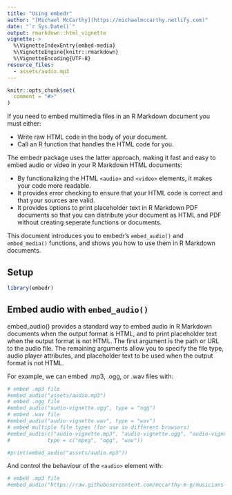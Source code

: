 ```yaml
---
title: "Using embedr"
author: "[Michael McCarthy](https://michaelmccarthy.netlify.com)"
date: "`r Sys.Date()`"
output: rmarkdown::html_vignette
vignette: >
  %\VignetteIndexEntry{embed-media}
  %\VignetteEngine{knitr::rmarkdown}
  %\VignetteEncoding{UTF-8}
resource_files:
  - assets/audio.mp3
---
```


```r
knitr::opts_chunk$set(
  comment = "#>"
)
```

If you need to embed multimedia files in an R Markdown document you must either:

- Write raw HTML code in the body of your document.
- Call an R function that handles the HTML code for you.

The embedr package uses the latter approach, making it fast and easy to embed audio or video in your R Markdown HTML documents:

- By functionalizing the HTML `<audio>` and `<video>` elements, it makes your code more readable.
- It provides error checking to ensure that your HTML code is correct and that your sources are valid.
- It provides options to print placeholder text in R Markdown PDF documents so that you can distribute your document as HTML and PDF without creating seperate functions or documents.

This document introduces you to embedr's `embed_audio()` and `embed_media()` functions, and shows you how to use them in R Markdown documents. 

## Setup

```r
library(embedr)
```

## Embed audio with `embed_audio()`

embed_audio() provides a standard way to embed audio in R Markdown documents when the output format is HTML, and to print placeholder text when the output format is not HTML. The first argument is the path or URL to the audio file. The remaining arguments allow you to specify the file type, audio player attributes, and placeholder text to be used when the output format is not HTML.

For example, we can embed .mp3, .ogg, or .wav files with:

```r
# embed .mp3 file
#embed_audio("assets/audio.mp3")
# embed .ogg file
#embed_audio("audio-vignette.ogg", type = "ogg")
# embed .wav file
#embed_audio("audio-vignette.wav", type = "wav")
# embed multiple file types (for use in different browsers)
#embed_audio(c("audio-vignette.mp3", "audio-vignette.ogg", "audio-vignette.wav"),
#            type = c("mpeg", "ogg", "wav"))
```

```r
#print(embed_audio("assets/audio.mp3"))
```

And control the behaviour of the `<audio>` element with:

```r
# embed .mp3 file
#embed_audio("https://raw.githubusercontent.com/mccarthy-m-g/musicians-compendium/master/audio/Clair%20De%20Lune.mp3", attribute = c("controls", "loop"))
```

